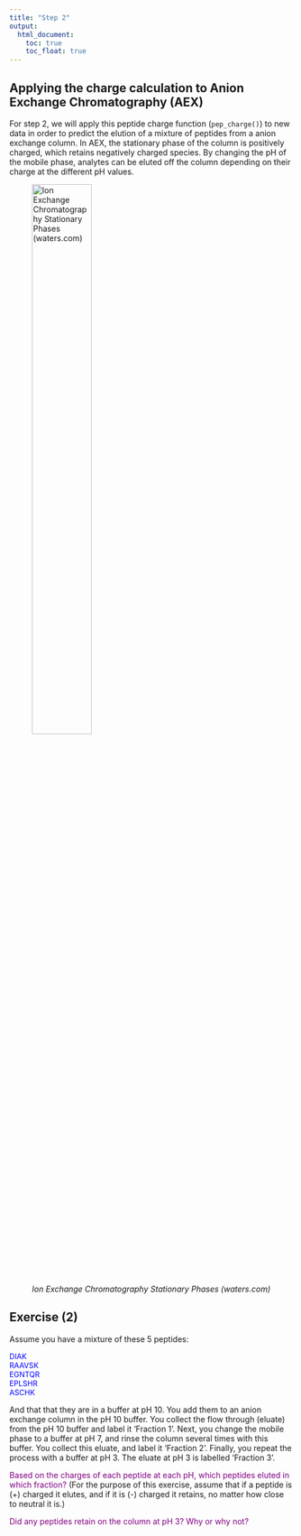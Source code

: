 ```yaml
---
title: "Step 2"
output:
  html_document:
    toc: true
    toc_float: true
---
```

## Applying the charge calculation to Anion Exchange Chromatography (AEX)
For step 2, we will apply this peptide charge function (`pep_charge()`) to new data in order to predict the elution of a mixture of peptides from a anion exchange column. In AEX, the stationary phase of the column is positively charged, which retains negatively charged species. By changing the pH of the mobile phase, analytes can be eluted off the column depending on their charge at the different pH values.  

![*Ion Exchange Chromatography Stationary Phases (waters.com)*](primer_T_Ion_Exchange_CHromatography.jpg){width=50%}  

## Exercise (2)
Assume you have a mixture of these 5 peptides:  

<font color="blue" size=2>DIAK  
RAAVSK  
EGNTQR  
EPLSHR  
ASCHK</font>  

And that that they are in a buffer at pH 10. You add them to an anion exchange column in the pH 10 buffer. You collect the flow through (eluate) from the pH 10 buffer and label it 'Fraction 1'. Next, you change the mobile phase to a buffer at pH 7, and rinse the column several times with this buffer. You collect this eluate, and label it 'Fraction 2'. Finally, you repeat the process with a buffer at pH 3. The eluate at pH 3 is labelled 'Fraction 3'.  

<font color="purple">Based on the charges of each peptide at each pH, which peptides eluted in which fraction? </font> (For the purpose of this exercise, assume that if a peptide is (+) charged it elutes, and if it is (-) charged it retains, no matter how close to neutral it is.)  

<font color="purple">Did any peptides retain on the column at pH 3? Why or why not?</font>